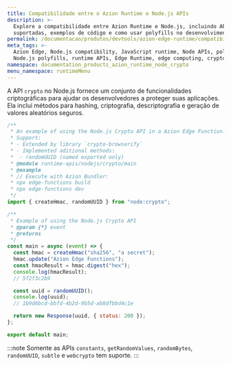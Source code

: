 ```yaml
---
title: Compatibilidade entre o Azion Runtime e Node.js APIs
description: >-
  Explore a compatibilidade entre Azion Runtime e Node.js, incluindo APIs
  suportadas, exemplos de código e como usar polyfills no desenvolvimento Edge.
permalink: /documentacao/produtos/devtools/azion-edge-runtime/compatibilidade/node/crypto/
meta_tags: >-
  Azion Edge, Node.js compatibility, JavaScript runtime, Node APIs, polyfills,
  Node.js polyfills, runtime APIs, Edge Runtime, edge computing, crypto
namespace: documentation_products_azion_runtime_node_crypto
menu_namespace: runtimeMenu
---
```


A API `crypto` no Node.js fornece um conjunto de funcionalidades criptográficas para ajudar os desenvolvedores a proteger suas aplicações. Ela inclui métodos para hashing, criptografia, descriptografia e geração de valores aleatórios seguros.

```javascript
/**
 * An example of using the Node.js Crypto API in a Azion Edge Function.
 * Support:
 * - Extended by library `crypto-browserify`
 * - Implemented aditional methods:
 *  - randomUUID (named exported only)
 * @module runtime-apis/nodejs/crypto/main
 * @example
 * // Execute with Azion Bundler:
 * npx edge-functions build
 * npx edge-functions dev
 */
import { createHmac, randomUUID } from "node:crypto";

/**
 * Example of using the Node.js Crypto API
 * @param {*} event
 * @returns
 */
const main = async (event) => {
  const hmac = createHmac("sha256", "a secret");
  hmac.update("Azion Edge Functions");
  const hmacResult = hmac.digest("hex");
  console.log(hmacResult);
  // 5f2f3c2b9

  const uuid = randomUUID();
  console.log(uuid);
  // 1b9d6bcd-bbfd-4b2d-9b5d-ab8dfbbd4c1e

  return new Response(uuid, { status: 200 });
};

export default main;
```


:::note
Somente as APIs `constants`, `getRandomValues`, `randomBytes`, `randomUUID`, `subtle` e `webcrypto` tem suporte.
:::
